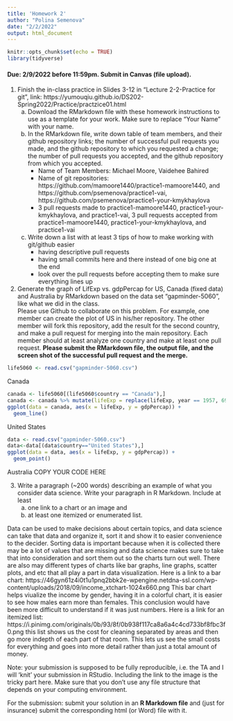 ```yaml
---
title: 'Homework 2'
author: "Polina Semenova"
date: "2/2/2022"
output: html_document
---
```


```r
knitr::opts_chunk$set(echo = TRUE)
library(tidyverse)
```

#### Due: 2/9/2022 before 11:59pm. Submit in Canvas (file upload).

1. Finish the in-class practice in Slides 3-12 in "Lecture 2-2-Practice for git", link: https://yumouqiu.github.io/DS202-Spring2022/Practice/practzice01.html  
    a. Download the RMarkdown file with these homework instructions to use as a template for your work. Make sure to replace "Your Name" with your name.  
    b. In the RMarkdown file, write down table of team members, and their github repository links;
the number of successful pull requests you made, and the github repository to which you requested a change; the number of pull requests you accepted, and the github repository from which you accepted.  
        - Name of Team Members: Michael Moore, Vaidehee Bahired
        - Name of git repositories: https://github.com/mamoore1440/practice1-mamoore1440, and https://github.com/psemenova/practice1-vai, https://github.com/psemenova/practice1-your-kmykhaylova
        - 3 pull requests made to practice1-mamoore1440, practice1-your-kmykhaylova, and practice1-vai, 3 pull requests accepted from practice1-mamoore1440, practice1-your-kmykhaylova, and practice1-vai
    c. Write down a list with at least 3 tips of how to make working with git/github easier  
        - having descriptive pull requests
        - having small commits here and there instead of one big one at the end
        - look over the pull requests before accepting them to make sure everything lines up

2. Generate the graph of LifExp vs. gdpPercap for US, Canada (fixed data) and Australia by RMarkdown based on the data set "gapminder-5060", like what we did in the class.  
Please use Github to collaborate on this problem. For example, one member can create the plot of US in his/her repository. The other member will fork this repository, add the result for the second country, and make a pull request for merging into the main repository. Each member should at least analyze one country and make at least one pull request. **Please submit the RMarkdown file, the output file, and the screen shot of the successful pull request and the merge.**

```r
life5060 <- read.csv("gapminder-5060.csv")
```
Canada
```r
canada <- life5060[(life5060$country == "Canada"),]
canada <- canada %>% mutate(lifeExp = replace(lifeExp, year == 1957, 69.96))
ggplot(data = canada, aes(x = lifeExp, y = gdpPercap)) +
  geom_line()
```

United States
```r
data <- read.csv("gapminder-5060.csv")
data<-data[(data$country=="United States"),]
ggplot(data = data, aes(x = lifeExp, y = gdpPercap)) +
  geom_point()
```

Australia
COPY YOUR CODE HERE


3. Write a paragraph (~200 words) describing an example of what you consider data science. Write your paragraph in R Markdown. Include at least 
    a. one link to a chart or an image and 
    b. at least one itemized or enumerated list.

Data can be used to make decisions about certain topics, and data science can take that data and organize it, sort it and show it to easier convenience to the decider. Sorting data is important because when it is collected there may be a lot of values that are missing and data science makes sure to take that into consideration and sort them out so the charts turn out well. There are also may different types of charts like bar graphs, line graphs, scatter plots, and etc that all play a part in data visualization. Here is a link to a bar chart: https://46gyn61z4i0t1u1pnq2bbk2e-wpengine.netdna-ssl.com/wp-content/uploads/2018/09/income_xtchart-1024x660.png
This bar chart helps viualize the income by gender, having it in a colorful chart, it is easier to see how males earn more than females. This conclusion would have been more difficult to understand if it was just numbers. Here is a link for an itemized list: https://i.pinimg.com/originals/0b/93/8f/0b938f117ca8a6a4c4cd733bf8fbc3f0.png this list shows us the cost for cleaning separated by areas and then go more indepth of each part of that room. This lets us see the small costs for everything and goes into more detail rather than just a total amount of money. 
    

Note: your submission is supposed to be fully reproducible, i.e. the TA and I will 'knit' your submission in RStudio. Including the link to the image is the tricky part here. Make sure that you don't use any file structure that depends on your computing environment.


For the submission: submit your solution in an **R Markdown file** and (just for insurance) submit the corresponding html (or Word) file with it. 
